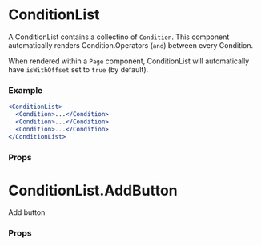 
<Meta title="Utilities/Condition Blocks/ConditionList" component={ConditionList}/>

# ConditionList

A ConditionList contains a collectino of `Condition`. This component automatically renders Condition.Operators (`and`) between every Condition.

When rendered within a `Page` component, ConditionList will automatically have `isWithOffset` set to `true` (by default).

### Example

```jsx
<ConditionList>
  <Condition>...</Condition>
  <Condition>...</Condition>
  <Condition>...</Condition>
</ConditionList>
```

### Props

<Props of={ConditionList} />

# ConditionList.AddButton

Add button

### Props

<Props of={ConditionListAddButton} />